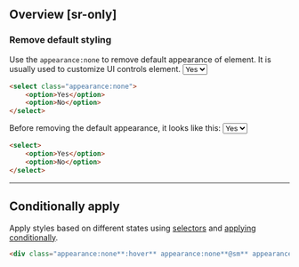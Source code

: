 ## Overview [sr-only]
<Overview/>

### Remove default styling
Use the `appearance:none` to remove default appearance of element. It is usually used to customize UI controls element.
<Demo>
    <select className="appearance:none background:revert">
        <option>Yes</option>
        <option>No</option>
    </select>
</Demo>
```html
<select class="appearance:none">
    <option>Yes</option>
    <option>No</option>
</select>
```
Before removing the default appearance, it looks like this:
<Demo>
    <select className="background:revert">
        <option>Yes</option>
        <option>No</option>
    </select>
</Demo>
```html
<select>
    <option>Yes</option>
    <option>No</option>
</select>
```

---

## Conditionally apply
Apply styles based on different states using [selectors](/guide/state-selectors) and [applying conditionally](/guide/applying-conditionally).
```html
<div class="appearance:none**:hover** appearance:none**@sm** appearance:none**@dark** appearance:none**@print**">…</div>
```

